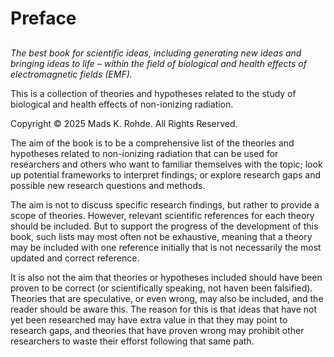 # Preface {.unnumbered}

::: {.callout-tip icon=false}
##
*The best book for scientific ideas, including generating new ideas and bringing ideas to life – within the field of biological and health effects of electromagnetic fields (EMF).*
:::

This is a collection of theories and hypotheses related to the study of biological and health effects of non-ionizing radiation.

<!-- The book is an open science project started in 2024 and is work in progress. A final edition may take years to complete. Scientists and authors familiar with the topic can contribute and will be credited for any contribution. If you want to contribute, you can simply submit additions and revisions at the book's [GitHub repository](https://github.com/cortexR/emf-research-book/). Currently, I serve as the editor, but that may be changed if more experienced authors decide to contribute. -->

<!-- The book at this page will remain free. The book is licensed under [CC BY-NC-ND 4.0](https://creativecommons.org/licenses/by-nc-nd/4.0/deed.en). Potentially,  -->
<!-- additional paperback, hard copy or e-book editions can be made available for  -->
<!-- sale at a future point in time. -->

Copyright © 2025 Mads K. Rohde. All Rights Reserved.

The aim of the book is to be a comprehensive list of the theories and hypotheses related to non-ionizing radiation that can be used for researchers and others who want to familiar themselves with the topic; look up potential frameworks to interpret findings; or explore research gaps and possible new research questions and methods.

The aim is not to discuss specific research findings, but rather to provide a scope
of theories. However, relevant scientific references for each theory should be included. 
But to support the progress of the development of this book, such lists may most often not be exhaustive, meaning that a theory may be included with one reference initially that is not necessarily the most updated and correct reference. 

It is also not the aim that theories or hypotheses included should have 
been proven to be correct (or scientifically speaking, not haven been falsified).
Theories that are speculative, or even wrong, may also be included, 
and the reader should be aware this. The reason for this is that ideas that have 
not yet been researched may have extra value in that they may point to 
research gaps, and theories that have proven wrong may prohibit other 
researchers to waste their efforst following that same path. 


